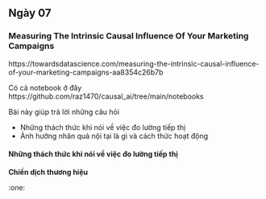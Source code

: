 ## Ngày 07 {-}

### Measuring The Intrinsic Causal Influence Of Your Marketing Campaigns

https://towardsdatascience.com/measuring-the-intrinsic-causal-influence-of-your-marketing-campaigns-aa8354c26b7b


Có cả notebook ở đây https://github.com/raz1470/causal_ai/tree/main/notebooks


Bài này giúp trả lời những câu hỏi

- Những thách thức khi nói về việc đo lường tiếp thị
- Ảnh hưởng nhân quả nội tại là gì và cách thức hoạt động


#### Những thách thức khi nói về việc đo lường tiếp thị

**Chiến dịch thương hiệu**

:one: